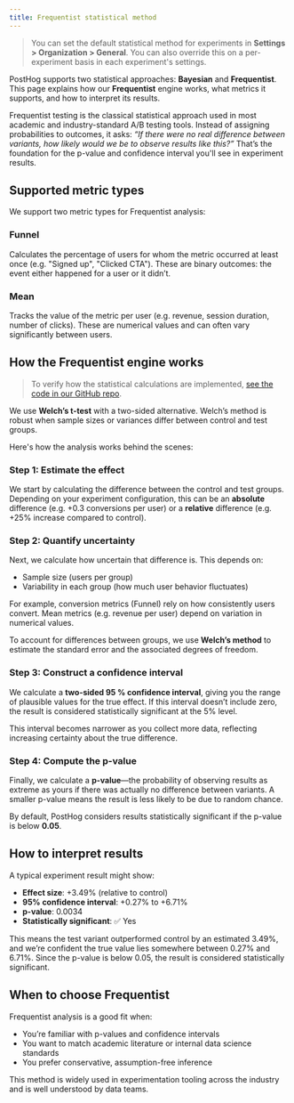 ```yaml
---
title: Frequentist statistical method
---
```


> You can set the default statistical method for experiments in **Settings > Organization > General**. You can also override this on a per-experiment basis in each experiment's settings.

PostHog supports two statistical approaches: **Bayesian** and **Frequentist**. This page explains how our **Frequentist** engine works, what metrics it supports, and how to interpret its results.

Frequentist testing is the classical statistical approach used in most academic and industry-standard A/B testing tools. Instead of assigning probabilities to outcomes, it asks: _“If there were no real difference between variants, how likely would we be to observe results like this?”_ That’s the foundation for the p-value and confidence interval you'll see in experiment results.

## Supported metric types

We support two metric types for Frequentist analysis:

### Funnel

Calculates the percentage of users for whom the metric occurred at least once (e.g. "Signed up", "Clicked CTA"). These are binary outcomes: the event either happened for a user or it didn’t.

### Mean

Tracks the value of the metric per user (e.g. revenue, session duration, number of clicks). These are numerical values and can often vary significantly between users.

## How the Frequentist engine works
> To verify how the statistical calculations are implemented, [see the code in our GitHub repo](https://github.com/PostHog/posthog/tree/master/products/experiments/stats/frequentist).

We use **Welch’s t-test** with a two-sided alternative. Welch’s method is robust when sample sizes or variances differ between control and test groups.

Here's how the analysis works behind the scenes:

### Step 1: Estimate the effect

We start by calculating the difference between the control and test groups. Depending on your experiment configuration, this can be an **absolute** difference (e.g. +0.3 conversions per user) or a **relative** difference (e.g. +25% increase compared to control).

### Step 2: Quantify uncertainty

Next, we calculate how uncertain that difference is. This depends on:

- Sample size (users per group)
- Variability in each group (how much user behavior fluctuates)

For example, conversion metrics (Funnel) rely on how consistently users convert. Mean metrics (e.g. revenue per user) depend on variation in numerical values.

To account for differences between groups, we use **Welch’s method** to estimate the standard error and the associated degrees of freedom.

### Step 3: Construct a confidence interval

We calculate a **two-sided 95 % confidence interval**, giving you the range of plausible values for the true effect. If this interval doesn’t include zero, the result is considered statistically significant at the 5% level.

This interval becomes narrower as you collect more data, reflecting increasing certainty about the true difference.

### Step 4: Compute the p-value

Finally, we calculate a **p-value**—the probability of observing results as extreme as yours if there was actually no difference between variants. A smaller p-value means the result is less likely to be due to random chance.

By default, PostHog considers results statistically significant if the p-value is below **0.05**.

## How to interpret results

A typical experiment result might show:

- **Effect size**: +3.49% (relative to control)
- **95% confidence interval**: +0.27% to +6.71%
- **p-value**: 0.0034
- **Statistically significant**: ✅ Yes

This means the test variant outperformed control by an estimated 3.49%, and we’re confident the true value lies somewhere between 0.27% and 6.71%. Since the p-value is below 0.05, the result is considered statistically significant.

<ProductScreenshot
  imageLight = "https://res.cloudinary.com/dmukukwp6/image/upload/Screenshot_2025_06_12_at_11_42_25_41a8332827.png"
  imageDark = "https://res.cloudinary.com/dmukukwp6/image/upload/Screenshot_2025_06_12_at_11_42_51_7227ce2dcc.png"
  alt = "Preliminary experiment results"
  classes = "rounded"
/>

## When to choose Frequentist

Frequentist analysis is a good fit when:

- You’re familiar with p-values and confidence intervals
- You want to match academic literature or internal data science standards
- You prefer conservative, assumption-free inference

This method is widely used in experimentation tooling across the industry and is well understood by data teams.
